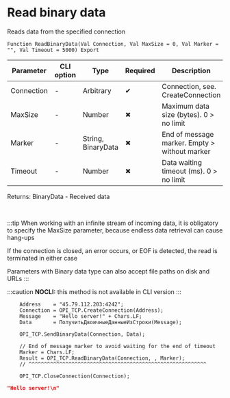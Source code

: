 ﻿---
sidebar_position: 3
description: Read binary data  and other functions to work with TCP in the Open Integration Package, a free open-source integration library for 1C:Enterprise 8, OneScript and CLI
keywords: [1C, 1С, 1С:Enterprise, 1С:Enterprise 8.3, API, Integration, Services, Exchange, OneScript, CLI, TCP]
---


# Read binary data 
 Reads data from the specified connection



`Function ReadBinaryData(Val Connection, Val MaxSize = 0, Val Marker = "", Val Timeout = 5000) Export`

  | Parameter | CLI option | Type | Required | Description |
  |-|-|-|-|-|
  | Connection | - | Arbitrary | &#x2714; | Connection, see. CreateConnection |
  | MaxSize | - | Number | &#x2716; | Maximum data size (bytes). 0 > no limit |
  | Marker | - | String, BinaryData | &#x2716; | End of message marker. Empty > without marker |
  | Timeout | - | Number | &#x2716; | Data waiting timeout (ms). 0 > no limit |

  
  Returns:  BinaryData - Received data

<br/>

:::tip
When working with an infinite stream of incoming data, it is obligatory to specify the MaxSize parameter, because endless data retrieval can cause hang-ups

If the connection is closed, an error occurs, or EOF is detected, the read is terminated in either case

Parameters with Binary data type can also accept file paths on disk and URLs
:::

:::caution
**NOCLI:** this method is not available in CLI version
:::
<br/>



```bsl title="1C:Enterprise/OneScript code example"
    Address    = "45.79.112.203:4242";
    Connection = OPI_TCP.CreateConnection(Address);
    Message    = "Hello server!" + Chars.LF;
    Data       = ПолучитьДвоичныеДанныеИзСтроки(Message);

    OPI_TCP.SendBinaryData(Connection, Data);

    // End of message marker to avoid waiting for the end of timeout
    Marker = Chars.LF;
    Result = OPI_TCP.ReadBinaryData(Connection, , Marker);
    // ^^^^^^^^^^^^^^^^^^^^^^^^^^^^^^^^^^^^^^^^^^^^^^^^^^^^^^^^^^

    OPI_TCP.CloseConnection(Connection);
```
 



```json title="Result"
"Hello server!\n"
```

